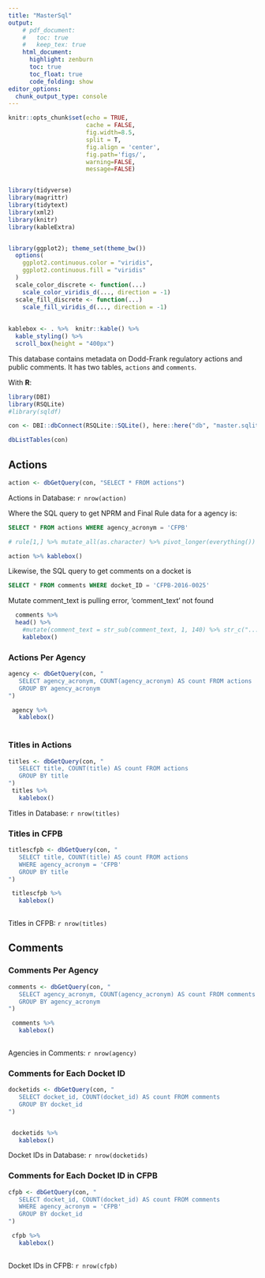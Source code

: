 ```yaml
---
title: "MasterSql"
output:
    # pdf_document:
    #   toc: true
    #   keep_tex: true
    html_document:
      highlight: zenburn
      toc: true
      toc_float: true
      code_folding: show
editor_options: 
  chunk_output_type: console
---
```



```r
knitr::opts_chunk$set(echo = TRUE, 
                      cache = FALSE, 
                      fig.width=8.5, 
                      split = T,
                      fig.align = 'center', 
                      fig.path='figs/',
                      warning=FALSE, 
                      message=FALSE)


library(tidyverse)
library(magrittr)
library(tidytext)
library(xml2)
library(knitr)
library(kableExtra)


library(ggplot2); theme_set(theme_bw())
  options(
    ggplot2.continuous.color = "viridis",
    ggplot2.continuous.fill = "viridis"
  )
  scale_color_discrete <- function(...)
    scale_color_viridis_d(..., direction = -1)
  scale_fill_discrete <- function(...)
    scale_fill_viridis_d(..., direction = -1)
  
  
kablebox <- . %>%  knitr::kable() %>% 
  kable_styling() %>% 
  scroll_box(height = "400px")
```


This database contains metadata on Dodd-Frank regulatory actions and public comments. It has two tables, `actions` and `comments`.

With **R**:

```r
library(DBI)
library(RSQLite)
#library(sqldf)

con <- DBI::dbConnect(RSQLite::SQLite(), here::here("db", "master.sqlite"))

dbListTables(con)
```


## Actions

```r
action <- dbGetQuery(con, "SELECT * FROM actions")

```
Actions in Database: `r nrow(action)`


Where the SQL query to get NPRM and Final Rule data for a agency is: 

```sql
SELECT * FROM actions WHERE agency_acronym = 'CFPB'
```

```r
# rule[1,] %>% mutate_all(as.character) %>% pivot_longer(everything()) %>% kable(format= "pipe")

action %>% kablebox()
```

Likewise, the SQL query to get comments on a docket is

```sql
SELECT * FROM comments WHERE docket_ID = 'CFPB-2016-0025'
```


Mutate comment_text is pulling error, 'comment_text' not found

```r
  comments %>% 
  head() %>%
    #mutate(comment_text = str_sub(comment_text, 1, 140) %>% str_c("...") ) %>% 
    kablebox()
```

### Actions Per Agency

```r
agency <- dbGetQuery(con, "
   SELECT agency_acronym, COUNT(agency_acronym) AS count FROM actions
   GROUP BY agency_acronym
")

 agency %>%
   kablebox()
 
```

### Titles in Actions

```r
titles <- dbGetQuery(con, "
   SELECT title, COUNT(title) AS count FROM actions
   GROUP BY title
")
 titles %>%
   kablebox()

```

 Titles in Database: `r nrow(titles)`



### Titles in CFPB

```r
titlescfpb <- dbGetQuery(con, "
   SELECT title, COUNT(title) AS count FROM actions
   WHERE agency_acronym = 'CFPB'
   GROUP BY title
")

 titlescfpb %>%
   kablebox()
 
```

 Titles in CFPB: `r nrow(titles)`


## Comments

### Comments Per Agency

```r
comments <- dbGetQuery(con, "
   SELECT agency_acronym, COUNT(agency_acronym) AS count FROM comments
   GROUP BY agency_acronym
")

 comments %>%
   kablebox()
 
```

 Agencies in Comments: `r nrow(agency)`


### Comments for Each Docket ID
```r
docketids <- dbGetQuery(con, "
   SELECT docket_id, COUNT(docket_id) AS count FROM comments
   GROUP BY docket_id
")


 docketids %>%
   kablebox()
```

Docket IDs in Database: `r nrow(docketids)`


### Comments for Each Docket ID in CFPB
```r
cfpb <- dbGetQuery(con, "
   SELECT docket_id, COUNT(docket_id) AS count FROM comments
   WHERE agency_acronym = 'CFPB'
   GROUP BY docket_id
")

 cfpb %>%
   kablebox()
 
```
 
 Docket IDs in CFPB: `r nrow(cfpb)`











